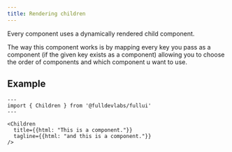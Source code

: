 ```yaml
---
title: Rendering children
---
```


Every component uses a dynamically rendered child component.

The way this component works is by mapping every key you pass as a component (if the given key exists as a component) allowing you to choose the order of components and which component u want to use.

## Example
``` astro live
---
import { Children } from '@fulldevlabs/fullui'
---

<Children
  title={{html: "This is a component."}}
  tagline={{html: "and this is a component."}}
/>
```
